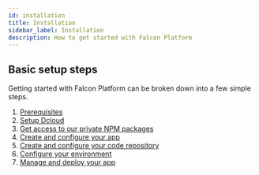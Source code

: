 ```yaml
---
id: installation
title: Installation
sidebar_label: Installation
description: How to get started with Falcon Platform
---
```




## Basic setup steps

Getting started with Falcon Platform can be broken down into a few simple steps.

1. [Prerequisites](../../platform/getting-started/prerequisites)
2. [Setup Dcloud](../../platform/getting-started/dcloud)
3. [Get access to our private NPM packages](../../platform/getting-started/npm)
4. [Create and configure your app](c../../platform/getting-started/reate)
5. [Create and configure your code repository](../../platform/getting-started/repository)
6. [Configure your environment](../../platform/getting-started/configure)
7. [Manage and deploy your app](../../platform/deployment/overview)
